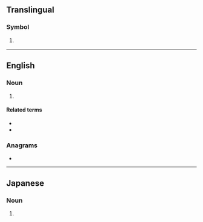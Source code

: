 {{also|hn|hN|.hn|h*n|Hn.|ḥn|ḫn|ẖn}}
{{wikipedia}}
==Translingual==

===Symbol===
{{mul-symbol}}

# {{ISO 3166|1|2|Honduras}}
#: {{syn|mul|HND|qq1={{w|ISO 3166-1 alpha-3|alpha-3}}}}

----

==English==

===Noun===
{{en-noun}}

# {{lb|en|military|US|nautical}} {{abbreviation of|en|hospitalman}}

====Related terms====
* {{l|en|HM}}
* {{l|en|HN}}

===Anagrams===
* {{anagrams|en|a=hn|N.H.|NH}}

----

==Japanese==

===Noun===
{{ja-noun|ハンドルネーム}}

# {{abbreviation of|ja|ハンドルネーム|tr=handoru nēmu||[[screen name]]}}